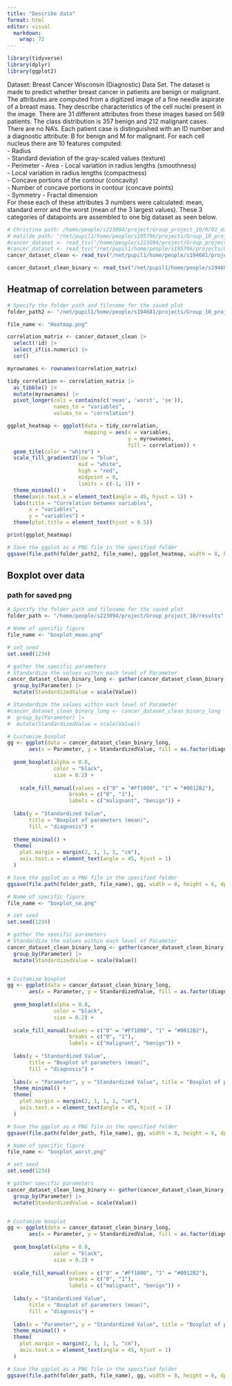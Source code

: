 ```yaml
---
title: "Describe data"
format: html
editor: visual
  markdown: 
    wrap: 72
---
```


```r
library(tidyverse)
library(dplyr)
library(ggplot2)
```

Dataset: Breast Cancer Wisconsin (Diagnostic) Data Set. The dataset is made to predict whether breast cancer in patients are benign or malignant. The attributes are computed from a digitized image of a fine needle aspirate of a breast mass. They describe characteristics of the cell nuclei present in the image. There are 31 different attributes from these images based on 569 patients. The class distribution is 357 benign and 212 malignant cases. There are no NA's. Each patient case is distinguished with an ID number and a diagnostic attribute: B for benign and M for malignant. For each cell nucleus there are 10 features computed:\
- Radius\
- Standard deviation of the gray-scaled values (texture)\
- Perimeter - Area - Local variation in radius lengths (smoothness)\
- Local variation in radius lengths (compactness)\
- Concave portions of the contour (concavity)\
- Number of concave portions in contour (concave points)\
- Symmetry - Fractal dimension\
For these each of these attributes 3 numbers were calculated: mean, standard error and the worst (mean of the 3 largest values). These 3 categories of datapoints are assembled to one big dataset as seen below.

```r
# Christina path: /home/people/s223094/project/Group_project_10/R/02_dat_clean.tsv
# matilde path: "/net/pupil1/home/people/s195796/projects/Group_10_project/R/02_dat_clean.tsv"
#cancer_dataset <- read_tsv("/home/people/s223094/project/Group_project_10/R/02_dat_clean.tsv")
#cancer_dataset <- read_tsv("/net/pupil1/home/people/s195796/projects/Group_10_project/R/02_dat_clean.tsv")
cancer_dataset_clean <- read_tsv("/net/pupil1/home/people/s194681/projects/Group_10_project_2/02_dat_clean.tsv")

cancer_dataset_clean_binary <- read_tsv("/net/pupil1/home/people/s194681/projects/Group_10_project_2/02_dat_clean_binary.tsv")
```

## Heatmap of correlation between parameters

```r
# Specify the folder path and filename for the saved plot
folder_path2 <- "/net/pupil1/home/people/s194681/projects/Group_10_project_2/results"
```

```r
file_name <- "Heatmap.png"

correlation_matrix <- cancer_dataset_clean |> 
  select(!id) |>
  select_if(is.numeric) |> 
  cor()

myrownames <- rownames(correlation_matrix)

tidy_correlation <- correlation_matrix |>
  as_tibble() |> 
  mutate(myrownames) |>
  pivot_longer(cols = contains(c('mean', 'worst', 'se')),
               names_to = "variables",
               values_to = "correlation")

ggplot_heatmap <- ggplot(data = tidy_correlation,
                         mapping = aes(x = variables,
                                       y = myrownames,
                                       fill = correlation)) +
  geom_tile(color = "white") +
  scale_fill_gradient2(low = "blue", 
                       mid = "white", 
                       high = "red", 
                       midpoint = 0, 
                       limits = c(-1, 1)) +
  theme_minimal() + 
  theme(axis.text.x = element_text(angle = 45, hjust = 1)) +
  labs(title = "Correlation between variables",
       x = "variables",
       y = "variables") +
  theme(plot.title = element_text(hjust = 0.5))

print(ggplot_heatmap)

# Save the ggplot as a PNG file in the specified folder
ggsave(file.path(folder_path2, file_name), ggplot_heatmap, width = 8, height = 6, dpi = 300)
```

## Boxplot over data

### path for saved png

```r
# Specify the folder path and filename for the saved plot
folder_path <- "/home/people/s223094/project/Group_project_10/results"

```

```r
# Name of specific figure
file_name <- "boxplot_mean.png"

# set seed
set.seed(1234)

# gather the specific parameters
# Standardize the values within each level of Parameter
cancer_dataset_clean_binary_long <- gather(cancer_dataset_clean_binary , key = "Parameter", value = "Value", `radius mean`, `texture mean`, `perimeter mean`, `area mean`, `smoothness mean`, `concavity mean`, `concave points mean`, `symmetry mean`, `fractal dimension mean`, `compactness mean`) |>
  group_by(Parameter) |>
  mutate(StandardizedValue = scale(Value))

# Standardize the values within each level of Parameter
#cancer_dataset_clean_binary_long <- cancer_dataset_clean_binary_long |>
#  group_by(Parameter) |>
#  mutate(StandardizedValue = scale(Value))

# Customize boxplot
gg <- ggplot(data = cancer_dataset_clean_binary_long, 
       aes(x = Parameter, y = StandardizedValue, fill = as.factor(diagnosis))) +
  
  geom_boxplot(alpha = 0.8, 
               color = "black", 
               size = 0.2) +
  
    scale_fill_manual(values = c("0" = "#Ff1000", "1" = "#0012B2"),
                    breaks = c("0", "1"),
                    labels = c("malignant", "benign")) + 
  
  labs(y = "Standardized Value", 
       title = "Boxplot of parameters (mean)",
       fill = "diagnosis") +
  
  theme_minimal() +
  theme(
    plot.margin = margin(2, 1, 1, 1, "cm"),
    axis.text.x = element_text(angle = 45, hjust = 1)
  )

# Save the ggplot as a PNG file in the specified folder
ggsave(file.path(folder_path, file_name), gg, width = 8, height = 6, dpi = 300)

```

```r
# Name of specific figure
file_name <- "boxplot_se.png"

# set seed
set.seed(1234)

# gather the specific parameters
# Standardize the values within each level of Parameter
cancer_dataset_clean_binary_long <- gather(cancer_dataset_clean_binary, key = "Parameter", value = "Value", `radius se`, `texture se`, `perimeter se`, `area se`, `smoothness se`, `concavity se`, `concave points se`, `symmetry se`, `fractal dimension se`, `compactness se`) |>
  group_by(Parameter) |>
  mutate(StandardizedValue = scale(Value))


# Customize boxplot
gg <- ggplot(data = cancer_dataset_clean_binary_long, 
       aes(x = Parameter, y = StandardizedValue, fill = as.factor(diagnosis))) +
  
  geom_boxplot(alpha = 0.8, 
               color = "black", 
               size = 0.2) +
  
  scale_fill_manual(values = c("0" = "#Ff1000", "1" = "#0012B2"),
                    breaks = c("0", "1"),
                    labels = c("malignant", "benign")) + 
  
  labs(y = "Standardized Value", 
       title = "Boxplot of parameters (mean)",
       fill = "diagnosis") +
  
  labs(x = "Parameter", y = "Standardized Value", title = "Boxplot of parameters (se)") +
  theme_minimal() +
  theme(
    plot.margin = margin(2, 1, 1, 1, "cm"),
    axis.text.x = element_text(angle = 45, hjust = 1)
  )

# Save the ggplot as a PNG file in the specified folder
ggsave(file.path(folder_path, file_name), gg, width = 8, height = 6, dpi = 300)


```

```r
# Name of specific figure
file_name <- "boxplot_worst.png"

# set seed
set.seed(1234)

# gather specific parameters
cancer_dataset_clean_long_binary <- gather(cancer_dataset_clean_binary, key = "Parameter", value = "Value", `radius worst`, `texture worst`, `perimeter worst`, `area worst`, `smoothness worst`, `concavity worst`, `concave points worst`, `symmetry worst`, `fractal dimension worst`, `compactness worst`) |>
  group_by(Parameter) |>
  mutate(StandardizedValue = scale(Value))


# Customize boxplot
gg <- ggplot(data = cancer_dataset_clean_binary_long, 
       aes(x = Parameter, y = StandardizedValue, fill = as.factor(diagnosis))) +
  
  geom_boxplot(alpha = 0.8, 
               color = "black", 
               size = 0.2) +
  
  scale_fill_manual(values = c("0" = "#Ff1000", "1" = "#0012B2"),
                    breaks = c("0", "1"),
                    labels = c("malignant", "benign")) + 
  
  labs(y = "Standardized Value", 
       title = "Boxplot of parameters (mean)",
       fill = "diagnosis") +
  
  labs(x = "Parameter", y = "Standardized Value", title = "Boxplot of parameters (worst)") +
  theme_minimal() +
  theme(
    plot.margin = margin(2, 1, 1, 1, "cm"),
    axis.text.x = element_text(angle = 45, hjust = 1)
  )

# Save the ggplot as a PNG file in the specified folder
ggsave(file.path(folder_path, file_name), gg, width = 8, height = 6, dpi = 300)



```
